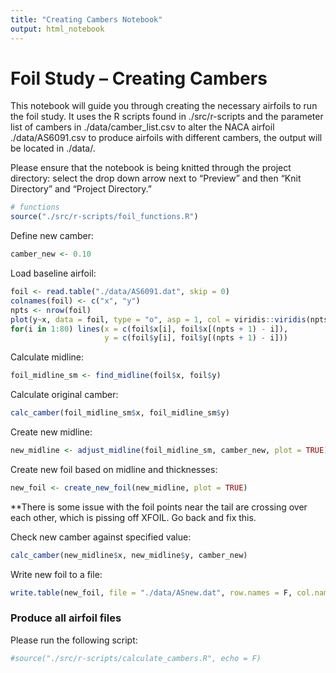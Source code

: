 ```yaml
---
title: "Creating Cambers Notebook"
output: html_notebook
---
```


# Foil Study -- Creating Cambers

This notebook will guide you through creating the necessary airfoils to run the foil study. It uses the R scripts found in ./src/r-scripts and the parameter list of cambers in ./data/camber_list.csv to alter the NACA airfoil ./data/AS6091.csv to produce airfoils with different cambers, the output will be located in ./data/. 

Please ensure that the notebook is being knitted through the project directory: select the drop down arrow next to "Preview" and then "Knit Directory" and "Project Directory."

```r
# functions
source("./src/r-scripts/foil_functions.R")
```

Define new camber: 

```r
camber_new <- 0.10
```

Load baseline airfoil: 

```r
foil <- read.table("./data/AS6091.dat", skip = 0)
colnames(foil) <- c("x", "y")
npts <- nrow(foil)
plot(y~x, data = foil, type = "o", asp = 1, col = viridis::viridis(npts))
for(i in 1:80) lines(x = c(foil$x[i], foil$x[(npts + 1) - i]), 
                     y = c(foil$y[i], foil$y[(npts + 1) - i]))
```

Calculate midline: 
```r
foil_midline_sm <- find_midline(foil$x, foil$y)
```
Calculate original camber: 

```r
calc_camber(foil_midline_sm$x, foil_midline_sm$y)
```

Create new midline: 
```r
new_midline <- adjust_midline(foil_midline_sm, camber_new, plot = TRUE)
```

Create new foil based on midline and thicknesses: 

```r
new_foil <- create_new_foil(new_midline, plot = TRUE)
```

**There is some issue with the foil points near the tail are crossing over each other, which is pissing off XFOIL. Go back and fix this.

Check new camber against specified value:

```r
calc_camber(new_midline$x, new_midline$y, camber_new)
```


Write new foil to a file:

```r
write.table(new_foil, file = "./data/ASnew.dat", row.names = F, col.names = F)
```


### Produce all airfoil files

Please run the following script: 
```r
#source("./src/r-scripts/calculate_cambers.R", echo = F)
```